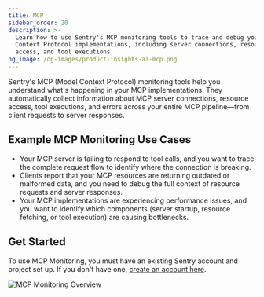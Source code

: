 ```yaml
---
title: MCP
sidebar_order: 20
description: >-
  Learn how to use Sentry's MCP monitoring tools to trace and debug your Model
  Context Protocol implementations, including server connections, resource
  access, and tool executions.
og_image: /og-images/product-insights-ai-mcp.png
---
```


Sentry's MCP (Model Context Protocol) monitoring tools help you understand what's happening in your MCP implementations. They automatically collect information about MCP server connections, resource access, tool executions, and errors across your entire MCP pipeline—from client requests to server responses.

## Example MCP Monitoring Use Cases

- Your MCP server is failing to respond to tool calls, and you want to trace the complete request flow to identify where the connection is breaking.
- Clients report that your MCP resources are returning outdated or malformed data, and you need to debug the full context of resource requests and server responses.
- Your MCP implementations are experiencing performance issues, and you want to identify which components (server startup, resource fetching, or tool execution) are causing bottlenecks.

## Get Started

To use MCP Monitoring, you must have an existing Sentry account and project set up. If you don't have one, [create an account here](https://sentry.io/signup/).

![MCP Monitoring Overview](./img/overview.png)
